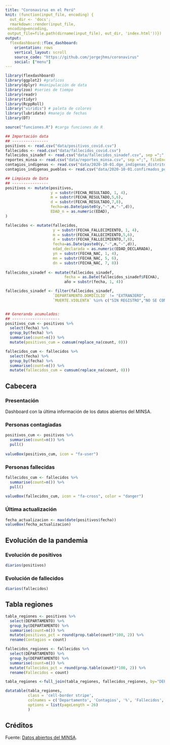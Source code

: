 ```yaml
---
title: "Coronavirus en el Perú"
knit: (function(input_file, encoding) {
  out_dir <- 'docs';
  rmarkdown::render(input_file,
 encoding=encoding,
 output_file=file.path(dirname(input_file), out_dir, 'index.html'))})
output: 
  flexdashboard::flex_dashboard:
    orientation: rows
    vertical_layout: scroll
    source_code: "https://github.com/jorgejhms/coronavirus"
    social: ["menu"]
---
```


```r
library(flexdashboard)
library(ggplot2) #graficos
library(dplyr) #manipulación de data 
library(zoo) #series de tiempo
library(readr)
library(tidyr)
library(RcppRoll)
library("viridis") # paleta de colores
library(lubridate) #manejo de fechas
library(DT)

source("funciones.R") #carga funciones de R

## Importación data
## ----------------
positivos <- read.csv("data/positivos_covid.csv")
fallecidos <- read.csv("data/fallecidos_covid.csv")
fallecidos_sinadef <- read.csv("data/fallecidos_sinadef.csv", sep =";", fileEncoding = "latin1", skip = 2) #cambio a read.csv para aplicar separador
reportes_minsa <- read.csv("data/reportes_minsa.csv", sep =";", fileEncoding = "UTF-8")
contagios_indigenas <- read.csv("data/2020-10-01.dge_indígenas_distritos.csv")
contagios_indigenas_pueblos <- read.csv("data/2020-10-01.confirmados_por_pueblo_indigena.csv", sep="\t")

## Limpieza de Data
## ----------------
positivos <- mutate(positivos, 
                    y = substr(FECHA_RESULTADO, 1, 4),
                    m = substr(FECHA_RESULTADO,5,6),
                    d = substr(FECHA_RESULTADO,7,8),
                    fecha=as.Date(paste0(y,"-",m,"-",d)),
                    EDAD_n = as.numeric(EDAD),
)

fallecidos <- mutate(fallecidos, 
                     y = substr(FECHA_FALLECIMIENTO, 1, 4),
                     m = substr(FECHA_FALLECIMIENTO,5,6),
                     d = substr(FECHA_FALLECIMIENTO,7,8),
                     fecha=as.Date(paste0(y,"-",m,"-",d)),
                     edad_declarada = as.numeric(EDAD_DECLARADA),
                     yn = substr(FECHA_NAC, 1, 4),
                     mn = substr(FECHA_NAC, 5, 6),
                     dn = substr(FECHA_NAC, 7, 8))
                     
fallecidos_sinadef <- mutate(fallecidos_sinadef,
                          fecha = as.Date(fallecidos_sinadef$FECHA),
                          año = substr(fecha, 1, 4))

fallecidos_sinadef <- filter(fallecidos_sinadef,
                     `DEPARTAMENTO.DOMICILIO` != "EXTRANJERO",
                     `MUERTE.VIOLENTA` %in% c("SIN REGISTRO","NO SE CONOCE"))


## Generando acumulados:
## ---------------------
positivos_cum <- positivos %>%
  select(fecha) %>%
  group_by(fecha) %>%
  summarise(count=n()) %>%
  mutate(positivos_cum = cumsum(replace_na(count, 0))) 

fallecidos_cum <- fallecidos %>%
  select(fecha) %>%
  group_by(fecha) %>%
  summarise(count=n()) %>%
  mutate(fallecidos_cum = cumsum(replace_na(count, 0)))

```

Cabecera
--------

### Presentación

Dashboard con la última información de los datos abiertos del MINSA.

### Personas contagiadas
```r
positivos_cum <- positivos %>%
  summarise(count=n()) %>%
  pull()
  
valueBox(positivos_cum, icon = "fa-user")
```

### Personas fallecidas
```r
fallecidos_cum <- fallecidos %>%
  summarise(count=n()) %>%
  pull()
  
valueBox(fallecidos_cum, icon = "fa-cross", color = "danger")
```

### Última actualización
```r
fecha_actualizacion <- max(date(positivos$fecha))
valueBox(fecha_actualizacion)
```

Evolución de la pandemia
------------------------

### Evolución de positivos
```r
diarios(positivos)
```

### Evolución de fallecidos
```r
diarios(fallecidos)
```

Tabla regiones
--------------

```r
tabla_regiones <- positivos %>%
  select(DEPARTAMENTO) %>%
  group_by(DEPARTAMENTO) %>%
  summarise(count=n()) %>%
  mutate(positivos_pct = round(prop.table(count)*100, 2)) %>%
  rename(Contagios = count)

fallecidos_regiones <- fallecidos %>%
  select(DEPARTAMENTO) %>%
  group_by(DEPARTAMENTO) %>%
  summarise(count=n()) %>%
  mutate(fallecidos_pct = round(prop.table(count)*100, 2)) %>%
  rename(Fallecidos = count)

tabla_regiones <-full_join(tabla_regiones, fallecidos_regiones, by="DEPARTAMENTO")

datatable(tabla_regiones, 
          class = 'cell-border stripe',
          colnames = c('Departamento', 'Contagios', '%', 'Fallecidos', '%'),
          options = list(pageLength = 26)
          )
```


Créditos
--------

Fuente: [Datos abiertos del MINSA](https://www.minsa.gob.pe/datosabiertos/).